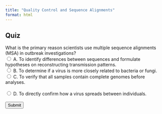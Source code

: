 ```yaml
---
title: "Quality Control and Sequence Alignments"
format: html
---
```


## Quiz

<form id="quiz">
    <label for="question1">What is the primary reason scientists use multiple sequence alignments (MSA) in outbreak investigations?</label><br>
    <input type="radio" id="answer1" name="question1" value="A"> A. To identify differences between sequences and formulate hypotheses on reconstructing transmission patterns.<br>
    <input type="radio" id="answer2" name="question1" value="B"> B. To determine if a virus is more closely related to bacteria or fungi.<br>
    <input type="radio" id="answer3" name="question1" value="C"> C. To verify that all samples contain complete genomes before analyses.<br>
    <br>
    <input type="radio" id="answer4" name="question1" value="D"> D. To directly confirm how a virus spreads between individuals.<br>
    <br>
    <input type="button" value="Submit" onclick="checkAnswers()">
</form>

<p id="result"></p>

<script>
    function checkAnswers() {
        var correct = document.getElementById('answer1').checked;
        var resultText = correct ? "Correct! Multiple sequence alignments help scientists compare genetic sequences to detect mutations, track viral evolution, and formulate hypotheses on transmission pathways. What do you think? Do you think by analyzing aligned sequences researchers can determine the quality of the genome and if the virus is changing over time? Do you think we would see patterns that may help to speculate if cases are genomicly linked? " : "Incorrect. Think carefully!";
        document.getElementById('result').innerText = resultText;
    }
</script>